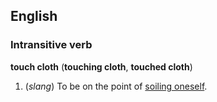 ==English==
===Intransitive verb===
'''touch cloth''' ('''touching cloth''', '''touched cloth''')

#(''slang'') To be on the point of [[soil oneself|soiling oneself]].